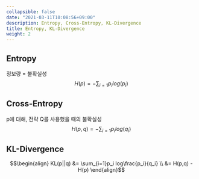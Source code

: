 ```yaml
---
collapsible: false
date: "2021-03-11T10:08:56+09:00"
description: Entropy, Cross-Entropy, KL-Divergence
title: Entropy, KL-Divergence
weight: 2
---
```


## Entropy
정보량 = 불확실성
$$H(p) = -\sum_{i=1}p_i log(p_i)$$

## Cross-Entropy
p에 대해, 전략 Q를 사용했을 때의 불확실성
$$H(p,q) = -\sum_{i=1}p_i log(q_i)$$

## KL-Divergence
$$\begin{align}
KL(p||q) &= \sum_{i=1}p_i log\frac{p_i}{q_i} \\
&= H(p,q) - H(p)
\end{align}$$
